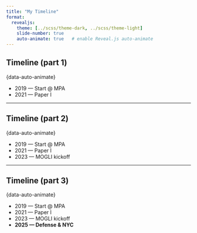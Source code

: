 ```yaml
---
title: "My Timeline"
format:
  revealjs:
    theme: [../scss/theme-dark, ../scss/theme-light]
    slide-number: true
    auto-animate: true   # enable Reveal.js auto-animate
---
```


## Timeline (part 1)
{data-auto-animate}

- [2019 — Start @ MPA]{data-id=yr-2019}
- [2021 — Paper I]{data-id=yr-2021}

---

## Timeline (part 2)
{data-auto-animate}

- [2019 — Start @ MPA]{data-id=yr-2019}
- [2021 — Paper I]{data-id=yr-2021}
- [2023 — MOGLI kickoff]{data-id=yr-2023}

---

## Timeline (part 3)
{data-auto-animate}

- [2019 — Start @ MPA]{data-id=yr-2019}
- [2021 — Paper I]{data-id=yr-2021}
- [2023 — MOGLI kickoff]{data-id=yr-2023}
- **[2025 — Defense & NYC]{data-id=yr-2025}**
